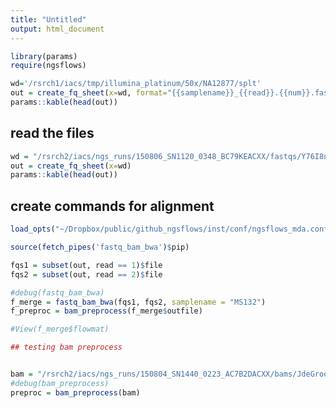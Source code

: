 ```yaml
---
title: "Untitled"
output: html_document
---
```


```r
library(params)
require(ngsflows)

wd='/rsrch1/iacs/tmp/illumina_platinum/50x/NA12877/splt'
out = create_fq_sheet(x=wd, format="{{samplename}}_{{read}}.{{num}}.fastq", ext = "fastq")
params::kable(head(out))

```


## read the files
```r
wd = "/rsrch2/iacs/ngs_runs/150806_SN1120_0348_BC79KEACXX/fastqs/Y76I8n1Y76/Project_Pancreatic-MS132/Sample_GLizee-Pancreatic-MS132-MP013normalDNA"
out = create_fq_sheet(x=wd)
params::kable(head(out))
```

## create commands for alignment
```r

load_opts("~/Dropbox/public/github_ngsflows/inst/conf/ngsflows_mda.conf", check = FALSE)

source(fetch_pipes('fastq_bam_bwa')$pip)

fqs1 = subset(out, read == 1)$file
fqs2 = subset(out, read == 2)$file

#debug(fastq_bam_bwa)
f_merge = fastq_bam_bwa(fqs1, fqs2, samplename = "MS132")
f_preproc = bam_preprocess(f_merge$outfile)

#View(f_merge$flowmat)


```

```r
## testing bam preprocess


bam = "/rsrch2/iacs/ngs_runs/150804_SN1440_0223_AC7B2DACXX/bams/JdeGroot-GBMMOON-MS18-15647-T_C7B2DACXX-1-GCCAAGAC.bwa_recalibed.bam"
#debug(bam_preprocess)
preproc = bam_preprocess(bam)


```
